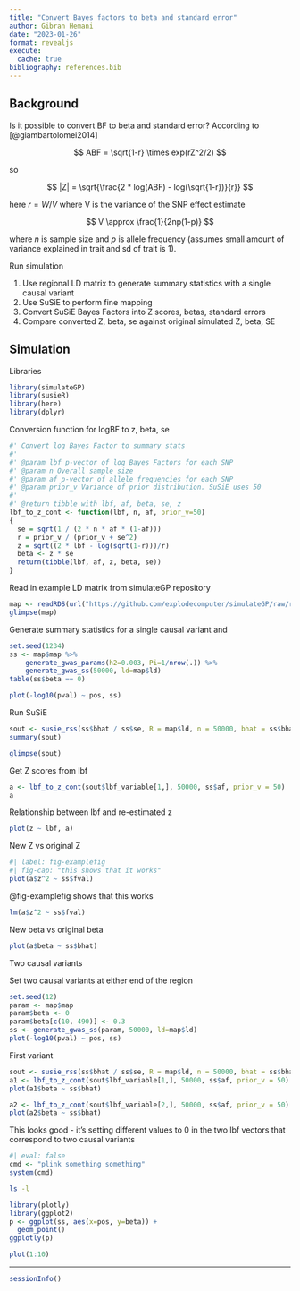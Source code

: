 ```yaml
---
title: "Convert Bayes factors to beta and standard error"
author: Gibran Hemani
date: "2023-01-26"
format: revealjs
execute:
  cache: true
bibliography: references.bib
---
```


## Background

Is it possible to convert BF to beta and standard error? According to [@giambartolomei2014]

$$
ABF = \sqrt{1-r} \times exp(rZ^2/2)
$$

so

$$
|Z| = \sqrt{\frac{2 * log(ABF) - log(\sqrt{1-r})}{r}}
$$

here $r = W / V$ where V is the variance of the SNP effect estimate

$$
V \approx \frac{1}{2np(1-p)}
$$

where $n$ is sample size and $p$ is allele frequency (assumes small amount of variance explained in trait and sd of trait is 1).

Run simulation

1.  Use regional LD matrix to generate summary statistics with a single causal variant
2.  Use SuSiE to perform fine mapping
3.  Convert SuSiE Bayes Factors into Z scores, betas, standard errors
4.  Compare converted Z, beta, se against original simulated Z, beta, SE

## Simulation

Libraries

```r
library(simulateGP)
library(susieR)
library(here)
library(dplyr)
```

Conversion function for logBF to z, beta, se

```r
#' Convert log Bayes Factor to summary stats
#'
#' @param lbf p-vector of log Bayes Factors for each SNP
#' @param n Overall sample size
#' @param af p-vector of allele frequencies for each SNP
#' @param prior_v Variance of prior distribution. SuSiE uses 50
#'
#' @return tibble with lbf, af, beta, se, z
lbf_to_z_cont <- function(lbf, n, af, prior_v=50)
{
  se = sqrt(1 / (2 * n * af * (1-af)))
  r = prior_v / (prior_v + se^2)
  z = sqrt((2 * lbf - log(sqrt(1-r)))/r)
  beta <- z * se
  return(tibble(lbf, af, z, beta, se))
}
```

Read in example LD matrix from simulateGP repository

```r
map <- readRDS(url("https://github.com/explodecomputer/simulateGP/raw/refs/heads/master/inst/extdata/ldobj_5_141345062_141478055.rds", "rb"))
glimpse(map)
```

Generate summary statistics for a single causal variant and

```r
set.seed(1234)
ss <- map$map %>%
    generate_gwas_params(h2=0.003, Pi=1/nrow(.)) %>%
    generate_gwas_ss(50000, ld=map$ld)
table(ss$beta == 0)
```

```r
plot(-log10(pval) ~ pos, ss)
```

Run SuSiE

```r
sout <- susie_rss(ss$bhat / ss$se, R = map$ld, n = 50000, bhat = ss$bhat, var_y=1)
summary(sout)
```

```r
glimpse(sout)
```

Get Z scores from lbf

```r
a <- lbf_to_z_cont(sout$lbf_variable[1,], 50000, ss$af, prior_v = 50)
a
```

Relationship between lbf and re-estimated z

```r
plot(z ~ lbf, a)
```

New Z vs original Z

```r
#| label: fig-examplefig
#| fig-cap: "this shows that it works"
plot(a$z^2 ~ ss$fval)
```

@fig-examplefig shows that this works

```r
lm(a$z^2 ~ ss$fval)
```

New beta vs original beta

```r
plot(a$beta ~ ss$bhat)
```

Two causal variants

Set two causal variants at either end of the region

```r
set.seed(12)
param <- map$map
param$beta <- 0
param$beta[c(10, 490)] <- 0.3
ss <- generate_gwas_ss(param, 50000, ld=map$ld)
plot(-log10(pval) ~ pos, ss)
```

First variant

```r
sout <- susie_rss(ss$bhat / ss$se, R = map$ld, n = 50000, bhat = ss$bhat, var_y=1)
a1 <- lbf_to_z_cont(sout$lbf_variable[1,], 50000, ss$af, prior_v = 50)
plot(a1$beta ~ ss$bhat)
```

```r
a2 <- lbf_to_z_cont(sout$lbf_variable[2,], 50000, ss$af, prior_v = 50)
plot(a2$beta ~ ss$bhat)
```

This looks good - it's setting different values to 0 in the two lbf vectors that correspond to two causal variants

```r
#| eval: false
cmd <- "plink something something"
system(cmd)
```

```bash
ls -l
```

```r
library(plotly)
library(ggplot2)
p <- ggplot(ss, aes(x=pos, y=beta)) +
  geom_point()
ggplotly(p)
```



```r
plot(1:10)
```

------------------------------------------------------------------------

```r
sessionInfo()
```
